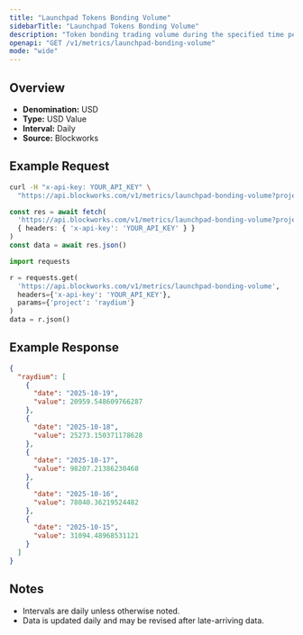 ```yaml
---
title: "Launchpad Tokens Bonding Volume"
sidebarTitle: "Launchpad Tokens Bonding Volume"
description: "Token bonding trading volume during the specified time period for given launchpad."
openapi: "GET /v1/metrics/launchpad-bonding-volume"
mode: "wide"
---
```


## Overview

- **Denomination:** USD
- **Type:** USD Value
- **Interval:** Daily
- **Source:** Blockworks

## Example Request

<CodeGroup>

```bash cURL
curl -H "x-api-key: YOUR_API_KEY" \
  "https://api.blockworks.com/v1/metrics/launchpad-bonding-volume?project=raydium"
```

```typescript TypeScript
const res = await fetch(
  'https://api.blockworks.com/v1/metrics/launchpad-bonding-volume?project=raydium',
  { headers: { 'x-api-key': 'YOUR_API_KEY' } }
)
const data = await res.json()
```

```python Python
import requests

r = requests.get(
  'https://api.blockworks.com/v1/metrics/launchpad-bonding-volume',
  headers={'x-api-key': 'YOUR_API_KEY'},
  params={'project': 'raydium'}
)
data = r.json()
```

</CodeGroup>

## Example Response

```json
{
  "raydium": [
    {
      "date": "2025-10-19",
      "value": 20959.548609766287
    },
    {
      "date": "2025-10-18",
      "value": 25273.150371178628
    },
    {
      "date": "2025-10-17",
      "value": 98207.21386230468
    },
    {
      "date": "2025-10-16",
      "value": 78040.36219524482
    },
    {
      "date": "2025-10-15",
      "value": 31094.48968531121
    }
  ]
}
```

## Notes
- Intervals are daily unless otherwise noted.
- Data is updated daily and may be revised after late-arriving data.
